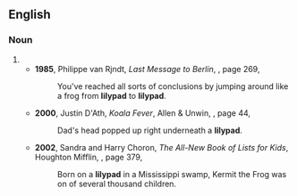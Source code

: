 {{also|lily pad}}

==English==

===Noun===
{{en-noun|head=[[lily]][[pad]]}}
# {{alternative spelling of|lily pad|lang=en}}
#* '''1985''', Philippe van Rjndt, ''Last Message to Berlin'', {{ISBN|0441471285}}, page 269,
#*: You've reached all sorts of conclusions by jumping around like a frog from '''lilypad''' to '''lilypad'''.
#* '''2000''', Justin D'Ath, ''Koala Fever'', Allen & Unwin, {{ISBN|1865083992}}, page 44,
#*: Dad's head popped up right underneath a '''lilypad'''.
#* '''2002''', Sandra and Harry Choron, ''The All-New Book of Lists for Kids'', Houghton Mifflin, {{ISBN|0618191356}}, page 379,
#*: Born on a '''lilypad''' in a Mississippi swamp, Kermit the Frog was on of several thousand children.